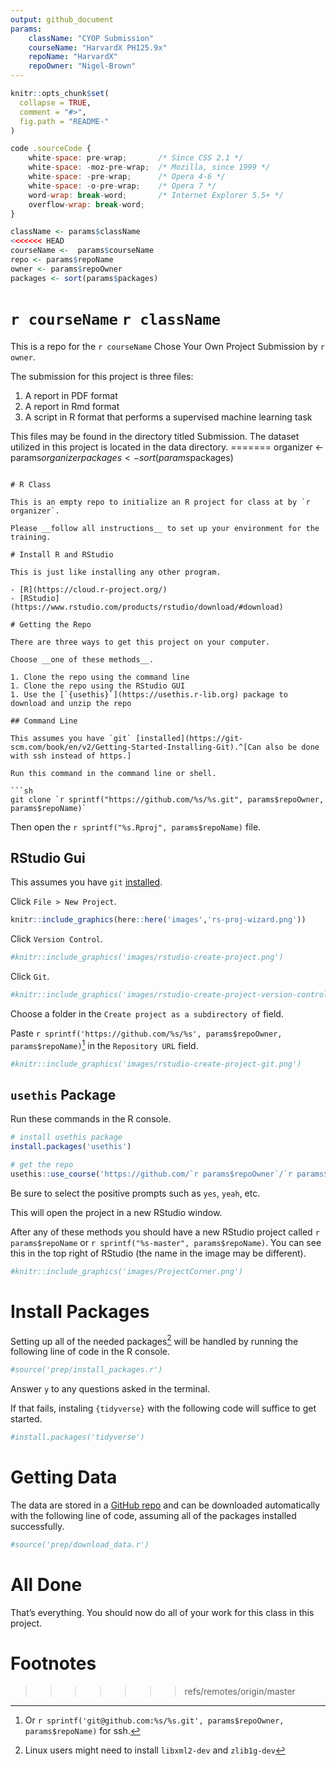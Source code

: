 ```yaml
---
output: github_document
params:
    className: "CYOP Submission"
    courseName: "HarvardX PH125.9x"
    repoName: "HarvardX"
    repoOwner: "Nigel-Brown"
---
```


<!-- README.md is generated from README.Rmd. Please edit that file -->

```r
knitr::opts_chunk$set(
  collapse = TRUE,
  comment = "#>",
  fig.path = "README-"
)
```


```js
code .sourceCode {
    white-space: pre-wrap;       /* Since CSS 2.1 */
    white-space: -moz-pre-wrap;  /* Mozilla, since 1999 */
    white-space: -pre-wrap;      /* Opera 4-6 */
    white-space: -o-pre-wrap;    /* Opera 7 */
    word-wrap: break-word;       /* Internet Explorer 5.5+ */
    overflow-wrap: break-word;
}
```


```r
className <- params$className
<<<<<<< HEAD
courseName <-  params$courseName
repo <- params$repoName
owner <- params$repoOwner
packages <- sort(params$packages)
```

# `r courseName`  `r className`

This is a repo for the `r courseName` Chose Your Own Project Submission by `r owner`.

The submission for this project is three files:

1. A report in PDF format
1. A report in Rmd format
1. A script in R format that performs a supervised machine learning task

This files may be found in the directory titled Submission.
The dataset utilized in this project is located in the data directory.
=======
organizer <- params$organizer
packages <- sort(params$packages)
```

# R Class

This is an empty repo to initialize an R project for class at by `r organizer`.

Please __follow all instructions__ to set up your environment for the training.

# Install R and RStudio

This is just like installing any other program.

- [R](https://cloud.r-project.org/)
- [RStudio](https://www.rstudio.com/products/rstudio/download/#download)

# Getting the Repo

There are three ways to get this project on your computer.

Choose __one of these methods__.

1. Clone the repo using the command line
1. Clone the repo using the RStudio GUI
1. Use the [`{usethis}`](https://usethis.r-lib.org) package to download and unzip the repo

## Command Line

This assumes you have `git` [installed](https://git-scm.com/book/en/v2/Getting-Started-Installing-Git).^[Can also be done with ssh instead of https.]

Run this command in the command line or shell.

```sh
git clone `r sprintf("https://github.com/%s/%s.git", params$repoOwner, params$repoName)`
```

Then open the ``r sprintf("%s.Rproj", params$repoName)`` file.

## RStudio Gui

This assumes you have `git` [installed](https://git-scm.com/book/en/v2/Getting-Started-Installing-Git).

Click `File > New Project`.

```r
knitr::include_graphics(here::here('images','rs-proj-wizard.png'))
```

Click `Version Control`.

```r
#knitr::include_graphics('images/rstudio-create-project.png')
```

Click `Git`.

```r
#knitr::include_graphics('images/rstudio-create-project-version-control.png')
```

Choose a folder in the `Create project as a subdirectory of` field.

Paste ``r sprintf('https://github.com/%s/%s', params$repoOwner, params$repoName)``^[Or ``r sprintf('git@github.com:%s/%s.git', params$repoOwner, params$repoName)`` for ssh.] in the `Repository URL` field.

```r
#knitr::include_graphics('images/rstudio-create-project-git.png')
```

## `usethis` Package

Run these commands in the R console.

```r
# install usethis package
install.packages('usethis')

# get the repo
usethis::use_course('https://github.com/`r params$repoOwner`/`r params$repoName`/archive/master.zip')
```

Be sure to select the positive prompts such as `yes`, `yeah`, etc.

This will open the project in a new RStudio window.

After any of these methods you should have a new RStudio project called ``r params$repoName`` or ``r sprintf("%s-master", params$repoName)``. You can see this in the top right of RStudio (the name in the image may be different).

```r
#knitr::include_graphics('images/ProjectCorner.png')
```

# Install Packages

Setting up all of the needed packages^[Linux users might need to install `libxml2-dev` and `zlib1g-dev`] will be handled by running the following line of code in the R console.

```r
#source('prep/install_packages.r')
```

Answer `y` to any questions asked in the terminal.

If that fails, instaling `{tidyverse}` with the following code will suffice to get started.

```r
#install.packages('tidyverse')
```

# Getting Data

The data are stored in a [GitHub repo](https://github.com/jaredlander/coursedata) and can be downloaded automatically with the following line of code, assuming all of the packages installed successfully.

```r
#source('prep/download_data.r')
```

# All Done

That's everything. You should now do all of your work for this class in this project.

# Footnotes
>>>>>>> refs/remotes/origin/master
